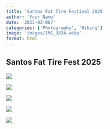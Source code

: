 ```yaml
---
title: 'Santos Fat Tire Festival 2025'
author: 'Your Name'
date: '2025-03-067'
categories: ['Photography', 'Hiking']
image: 'images/IMG_3824.webp'
format: html
---
```


## Santos Fat Tire Fest 2025

![](images/IMG_0302.webp)


![](images/IMG_0295.webp)


![](images/IMG_0298.webp)


![](images/IMG_0299.webp)

![](images/IMG_0300.webp)

